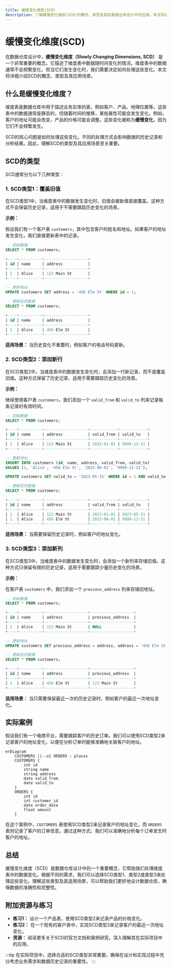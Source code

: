 ```yaml
---
title: 缓慢变化维度(SCD)
description: 了解缓慢变化维度(SCD)的概念、类型及其在数据仓库设计中的应用。本文将通过实际案例和代码示例帮助初学者掌握SCD的核心知识。
---
```


# 缓慢变化维度(SCD)

在数据仓库设计中，**缓慢变化维度（Slowly Changing Dimensions, SCD）** 是一个非常重要的概念。它描述了维度表中数据随时间变化的情况。维度表中的数据通常不会频繁变化，但当它们发生变化时，我们需要决定如何处理这些变化。本文将详细介绍SCD的概念、类型及其应用场景。

## 什么是缓慢变化维度？

维度表是数据仓库中用于描述业务实体的表，例如客户、产品、地理位置等。这些表中的数据通常是静态的，但随着时间的推移，某些属性可能会发生变化。例如，客户的地址可能会改变，产品的价格可能会调整。这些变化被称为**缓慢变化**，因为它们不会频繁发生。

SCD的核心问题是如何处理这些变化。不同的处理方式会影响数据的历史记录和分析结果。因此，理解SCD的类型及其应用场景至关重要。

## SCD的类型

SCD通常分为以下几种类型：

### 1. SCD类型1：覆盖旧值

在SCD类型1中，当维度表中的数据发生变化时，旧值会被新值直接覆盖。这种方式不会保留历史记录，适用于不需要跟踪历史变化的场景。

**示例：**

假设我们有一个客户表 `customers`，其中包含客户的姓名和地址。如果客户的地址发生变化，我们直接更新表中的记录。

```sql
-- 初始数据
SELECT * FROM customers;

+----+----------+-------------------+
| id | name     | address           |
+----+----------+-------------------+
| 1  | Alice    | 123 Main St       |
+----+----------+-------------------+

-- 更新地址
UPDATE customers SET address = '456 Elm St' WHERE id = 1;

-- 更新后的数据
SELECT * FROM customers;

+----+----------+-------------------+
| id | name     | address           |
+----+----------+-------------------+
| 1  | Alice    | 456 Elm St        |
+----+----------+-------------------+
```

**适用场景：** 当历史变化不重要时，例如客户的电话号码更新。

### 2. SCD类型2：添加新行

在SCD类型2中，当维度表中的数据发生变化时，会添加一行新记录，而不是覆盖旧值。这种方式保留了历史记录，适用于需要跟踪历史变化的场景。

**示例：**

继续使用客户表 `customers`，我们添加一个 `valid_from` 和 `valid_to` 列来记录每条记录的有效时间。

```sql
-- 初始数据
SELECT * FROM customers;

+----+----------+-------------------+------------+------------+
| id | name     | address           | valid_from | valid_to   |
+----+----------+-------------------+------------+------------+
| 1  | Alice    | 123 Main St       | 2023-01-01 | 9999-12-31 |
+----+----------+-------------------+------------+------------+

-- 更新地址
INSERT INTO customers (id, name, address, valid_from, valid_to)
VALUES (1, 'Alice', '456 Elm St', '2023-06-01', '9999-12-31');

UPDATE customers SET valid_to = '2023-05-31' WHERE id = 1 AND valid_to = '9999-12-31';

-- 更新后的数据
SELECT * FROM customers;

+----+----------+-------------------+------------+------------+
| id | name     | address           | valid_from | valid_to   |
+----+----------+-------------------+------------+------------+
| 1  | Alice    | 123 Main St       | 2023-01-01 | 2023-05-31 |
| 1  | Alice    | 456 Elm St        | 2023-06-01 | 9999-12-31 |
+----+----------+-------------------+------------+------------+
```

**适用场景：** 当需要保留历史记录时，例如客户的地址变化。

### 3. SCD类型3：添加新列

在SCD类型3中，当维度表中的数据发生变化时，会添加一个新列来存储旧值。这种方式只保留有限的历史记录，适用于需要跟踪少量历史变化的场景。

**示例：**

在客户表 `customers` 中，我们添加一个 `previous_address` 列来存储旧地址。

```sql
-- 初始数据
SELECT * FROM customers;

+----+----------+-------------------+-------------------+
| id | name     | address           | previous_address  |
+----+----------+-------------------+-------------------+
| 1  | Alice    | 123 Main St       | NULL              |
+----+----------+-------------------+-------------------+

-- 更新地址
UPDATE customers SET previous_address = address, address = '456 Elm St' WHERE id = 1;

-- 更新后的数据
SELECT * FROM customers;

+----+----------+-------------------+-------------------+
| id | name     | address           | previous_address  |
+----+----------+-------------------+-------------------+
| 1  | Alice    | 456 Elm St        | 123 Main St       |
+----+----------+-------------------+-------------------+
```

**适用场景：** 当只需要保留最近一次的历史记录时，例如客户的最近一次地址变化。

## 实际案例

假设我们有一个电商平台，需要跟踪客户的历史订单。我们可以使用SCD类型2来记录客户的地址变化，以便在分析订单时能够准确地关联客户的地址。

```mermaid
erDiagram
    CUSTOMERS ||--o{ ORDERS : places
    CUSTOMERS {
        int id
        string name
        string address
        date valid_from
        date valid_to
    }
    ORDERS {
        int id
        int customer_id
        date order_date
        float amount
    }
```

在这个案例中，`CUSTOMERS` 表使用SCD类型2来记录客户的地址变化，而 `ORDERS` 表则记录了客户的订单信息。通过这种方式，我们可以准确地分析每个订单发生时客户的地址。

## 总结

缓慢变化维度（SCD）是数据仓库设计中的一个重要概念，它帮助我们处理维度表中的数据变化。根据不同的需求，我们可以选择SCD类型1、类型2或类型3来处理这些变化。理解这些类型及其适用场景，可以帮助我们更好地设计数据仓库，确保数据的准确性和完整性。

## 附加资源与练习

- **练习1：** 设计一个产品表，使用SCD类型2来记录产品的价格变化。
- **练习2：** 在一个现有的客户表中，实现SCD类型3来记录客户的最近一次地址变化。
- **资源：** 阅读更多关于SCD的官方文档和案例研究，深入理解其在实际项目中的应用。

:::tip
在实际项目中，选择合适的SCD类型非常重要。确保在设计和实现过程中充分考虑业务需求和数据历史记录的重要性。
:::